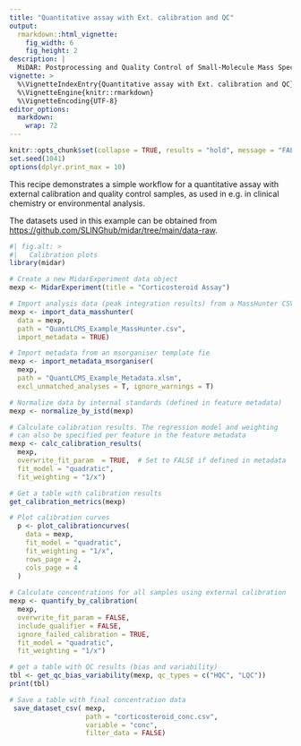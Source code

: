 ```yaml
---
title: "Quantitative assay with Ext. calibration and QC"
output: 
  rmarkdown::html_vignette:
    fig_width: 6
    fig_height: 2
description: |
  MiDAR: Postprocessing and Quality Control of Small-Molecule Mass Spectrometry Data 
vignette: >
  %\VignetteIndexEntry{Quantitative assay with Ext. calibration and QC}
  %\VignetteEngine{knitr::rmarkdown}
  %\VignetteEncoding{UTF-8}
editor_options: 
  markdown: 
    wrap: 72
---
```


```r
knitr::opts_chunk$set(collapse = TRUE, results = "hold", message = "FALSE", comment = "#>", out.width = "100%")
set.seed(1041)
options(dplyr.print_max = 10)
```

This recipe demonstrates a simple workflow for a quantitative assay with external calibration and quality control samples, 
as used in e.g. in clinical chemistry or environmental analysis.

The datasets used in this example can be obtained from [https://github.com/SLINGhub/midar/tree/main/data-raw](https://github.com/SLINGhub/midar/tree/main/data-raw). 


```r
#| fig.alt: >
#|   Calibration plots
library(midar)

# Create a new MidarExperiment data object
mexp <- MidarExperiment(title = "Corticosteroid Assay")

# Import analysis data (peak integration results) from a MassHunter CSV file
mexp <- import_data_masshunter(
  data = mexp,
  path = "QuantLCMS_Example_MassHunter.csv",
  import_metadata = TRUE)

# Import metadata from an msorganiser template fie
mexp <- import_metadata_msorganiser(
  mexp,
  path = "QuantLCMS_Example_Metadata.xlsm",
  excl_unmatched_analyses = T, ignore_warnings = T)

# Normalize data by internal standards (defined in feature metadata)
mexp <- normalize_by_istd(mexp)

# Calculate calibration results. The regression model and weighting 
# can also be specified per feature in the feature metadata
mexp <- calc_calibration_results(
  mexp, 
  overwrite_fit_param  = TRUE,  # Set to FALSE if defined in metadata
  fit_model = "quadratic", 
  fit_weighting = "1/x")

# Get a table with calibration results
get_calibration_metrics(mexp)

# Plot calibration curves
  p <- plot_calibrationcurves(
    data = mexp,
    fit_model = "quadratic",
    fit_weighting = "1/x",
    rows_page = 2,
    cols_page = 4
  )
  
# Calculate concentrations for all samples using external calibration
mexp <- quantify_by_calibration(
  mexp,
  overwrite_fit_param = FALSE,
  include_qualifier = FALSE,
  ignore_failed_calibration = TRUE,
  fit_model = "quadratic",
  fit_weighting = "1/x")

# get a table with QC results (bias and variability)
tbl <- get_qc_bias_variability(mexp, qc_types = c("HQC", "LQC"))
print(tbl)

# Save a table with final concentration data
 save_dataset_csv( mexp, 
                   path = "corticosteroid_conc.csv", 
                   variable = "conc", 
                   filter_data = FALSE)
```

